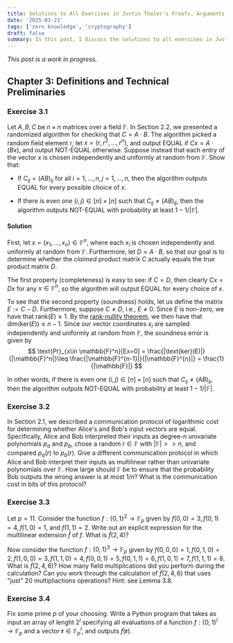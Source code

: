 ```yaml
---
title: Solutions to All Exercises in Justin Thaler's Proofs, Arguments, and Zero-Knowledge
date: '2025-03-23'
tags: ['zero knowledge', 'cryptography']
draft: false
summary: In this post, I discuss the solutions to all exercises in Justin Thaler's excellent book, Proofs, Arguments and Zero-Knowldge.
---
```


*This post is a work in progress.*

## Chapter 3: Definitions and Technical Preliminaries

### Exercise 3.1

Let $A, B, C$ be $n \times n$ matrices over a field $\mathbb{F}$.
In Section 2.2, we presented a randomized algorithm for checking that $C = A \cdot B$.
The algorithm picked a random field element $r$, let $x = \left( r, r^2,...,r^n \right)$, and output EQUAL if $Cx = A \cdot (Bx)$, and output NOT-EQUAL otherwise.
Suppose instead that each entry of the vector $x$ is chosen independently and uniformly at random from $\mathbb{F}$. 
Show that:

- If $C_{ij} = (AB)_{ij}$ for all $i = 1,...,n, j = 1,...,n$, then the algorithm outputs EQUAL for every possible choice of $x$.

- If there is even one $(i,j) \in [n] \times [n]$ such that $C_{ij} \neq (AB)_{ij}$, then the algorithm outputs NOT-EQUAL with probability at least $1 - 1/|\mathbb{F}|$.

#### Solution

First, let $x = (x_1,...,x_n)\in \mathbb{F}^n$, where each $x_i$ is chosen independently and uniformly at random from $\mathbb{F}$.
Furthermore, let $D = A \cdot B$, so that our goal is to determine whether the $\textit{claimed}$ product matrix $C$ actually equals the $\textit{true}$ product matrix $D$.

The first property (completeness) is easy to see:
if $C=D$, then clearly $Cx=Dx$ for any $x\in \mathbb{F}^n$, so the algorithm will output EQUAL for every choice of $x$.

To see that the second property (soundness) holds, let us define the matrix $E := C-D$.
Furthermore, suppose $C\neq D$, i.e., $E\neq 0$.
Since $E$ is non-zero, we have that $\text{rank}(E) \geq 1$.
By the [rank-nullity theorem](https://en.wikipedia.org/wiki/Rank%E2%80%93nullity_theorem), we then have that $\text{dim(ker}(E)) \leq n-1$.
Since our vector coordinates $x_i$ are sampled independently and uniformly at random from $\mathbb{F}$, the soundness error is given by 
$$
\text{Pr}_{x\in \mathbb{F}^n}[Ex=0] = \frac{|\text{ker}(E)|}{|\mathbb{F}^n|}\leq \frac{|\mathbb{F}^{n-1}|}{|\mathbb{F}^{n}|} = \frac{1}{|\mathbb{F}|}
$$

In other words, if there is even one $(i,j) \in [n] \times [n]$ such that $C_{ij} \neq (AB)_{ij}$, then the algorithm outputs NOT-EQUAL with probability at least $1 - 1/|\mathbb{F}|$.

### Exercise 3.2

In Section 2.1, we described a communication protocol of logarithmic cost for determining whether Alice's and Bob's input vectors are equal.
Specifically, Alice and Bob interpreted their inputs as degree-$n$ univariate polynomials $p_a$ and $p_b$, chose a random $r \in \mathbb{F}$ with $|\mathbb{F}|>>n$, and compared $p_a(r)$ to $p_b(r)$.
Give a different communication protocol in which Alice and Bob interpret their inputs as multilinear rather than univariate polynomials over $\mathbb{F}$.
How large should $\mathbb{F}$ be to ensure that the probability Bob outputs the wrong answer is at most $1/n$?
What is the communication cost in bits of this protocol?

### Exercise 3.3

Let $p = 11$. Consider the function $f:\{0,1\}^2\rightarrow\mathbb{F}_p$ given by $f(0,0)=3, f(0,1)=4, f(1,0)=1$, and $f(1,1)=2$.
Write out an explicit expression for the multilinear extension $\tilde{f}$ of $f$. 
What is $\tilde{f}(2,4)$?

Now consider the function $f: \{0,1\}^3\rightarrow \mathbb{F}_p$ given by $f(0,0,0)=1, f(0,1,0)=2, f(1,0,0)=3, f(1,1,0)=4, f(0,0,1)=5, f(0,1,1)=6, f(1,0,1)=7, f(1,1,1)=8$.
What is $\tilde{f}(2,4,6)$?
How many field multiplications did you perform during the calculation?
Can you work through the calculation of $\tilde{f}(2,4,6)$ that uses "just" 20 multipliactions operations?
Hint: see Lemma 3.8.

### Exercise 3.4

Fix some prime $p$ of your choosing.
Write a Python program that takes as input an array of lenght $2^l$ specifying all evaluations of a function $f: \{0,1\}^l \rightarrow \mathbb{F}_p$ and a vector $\mathbf{r}\in \mathbb{F}_p^l$, and outputs $\tilde{f}(\mathbf{r})$.